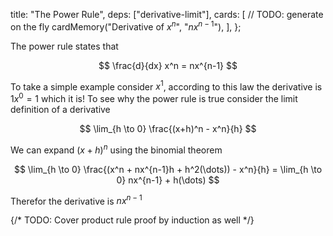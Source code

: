   title: "The Power Rule",
  deps: ["derivative-limit"],
  cards: [
    // TODO: generate on the fly
    cardMemory("Derivative of $x^n$", "$nx^{n-1}$"),
  ],
};

The power rule states that

$$
\frac{d}{dx} x^n = nx^{n-1}
$$

To take a simple example consider $x^1$, according to this law the derivative is $1x^0 = 1$ which it is!
To see why the power rule is true consider the limit definition of a derivative

$$
\lim_{h \to 0} \frac{(x+h)^n - x^n}{h}
$$

We can expand $(x+h)^n$ using the binomial theorem

$$
\lim_{h \to 0} \frac{(x^n + nx^{n-1}h + h^2(\dots)) - x^n}{h}
= \lim_{h \to 0} nx^{n-1} + h(\dots)
$$

Therefor the derivative is $nx^{n-1}$

{/* TODO: Cover product rule proof by induction as well */}
